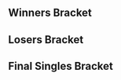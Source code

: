 {{DISPLAYTITLE:The Big House 7: ''Melee'' Singles Bracket}}{{SetGame|melee}}
{{TBH7 Melee Tabs|This=4}}
==Winners Bracket==
{{32DEWBracketA
|tourneylink=The Big House/7/Melee
|tourneyname=The Big House 7
|column-width=150

|r1m1p1=MacD |r1m1p1flag=us |r1m1p1score=0 |r1m1win=2
|r1m1p2=Plup |r1m1p2flag=us |r1m1p2score=3

|r1m2p1=PewPewU |r1m2p1flag=us |r1m2p1score=3 |r1m2win=1
|r1m2p2=S2J |r1m2p2flag=us |r1m2p2score=2
|r1m2p1char1=marth |r1m2p2char1=cf |r1m2p1stock1=1 |r1m2p2stock1=0 |r1m2win1=1 |r1m2stage1=Battlefield
|r1m2p1char2=marth |r1m2p2char2=cf |r1m2p1stock2=0 |r1m2p2stock2=1 |r1m2win2=2 |r1m2stage2=Dream Land
|r1m2p1char3=marth |r1m2p2char3=cf |r1m2p1stock3=2 |r1m2p2stock3=0 |r1m2win3=1 |r1m2stage3=Yoshi's Story
|r1m2p1char4=marth |r1m2p2char4=cf |r1m2p1stock4=0 |r1m2p2stock4=2 |r1m2win4=2 |r1m2stage4=Pokémon Stadium
|r1m2p1char5=marth |r1m2p2char5=cf |r1m2p1stock5=1 |r1m2p2stock5=0 |r1m2win5=1 |r1m2stage5=Fountain of Dreams
|r1m2date=October 8, 2017
|r1m2details={{BracketMatchDetails|comment=|preview=|lrthread=|vod=https://www.youtube.com/watch?v=u81mPmkNNrc|interview=|recap=}}

|r1m3p1=Duck |r1m3p1flag=us |r1m3p1score=3 |r1m3win=1
|r1m3p2=Druggedfox |r1m3p2flag=us |r1m3p2score=0
|r1m3p1char1=samus |r1m3p2char1=fox |r1m3p1stock1=1 |r1m3p2stock1=0 |r1m3win1=1 |r1m3stage1=Battlefield
|r1m3p1char2=samus |r1m3p2char2=fox |r1m3p1stock2=1 |r1m3p2stock2=0 |r1m3win2=1 |r1m3stage2=Battlefield
|r1m3p1char3=samus |r1m3p2char3=fox |r1m3p1stock3=1 |r1m3p2stock3=0 |r1m3win3=1 |r1m3stage3=Battlefield
|r1m3date=October 8, 2017
|r1m3details={{BracketMatchDetails|comment=|preview=|lrthread=|vod=|interview=|recap=}}

|r1m4p1=Mew2King |r1m4p1flag=us |r1m4p1score=3 |r1m4win=1
|r1m4p2=lloD |r1m4p2flag=us |r1m4p2score=0
|r1m4p1char1=sheik |r1m4p2char1=peach |r1m4p1stock1=2 |r1m4p2stock1=0 |r1m4win1=1 |r1m4stage1=Fountain of Dreams
|r1m4p1char2=marth |r1m4p2char2=peach |r1m4p1stock2=2 |r1m4p2stock2=0 |r1m4win2=1 |r1m4stage2=Final Destination
|r1m4p1char3=marth |r1m4p2char3=peach |r1m4p1stock3=2 |r1m4p2stock3=0 |r1m4win3=1 |r1m4stage3=Final Destination
|r1m4date=October 8, 2017
|r1m4details={{BracketMatchDetails|comment=|preview=|lrthread=|vod=https://www.youtube.com/watch?v=LDK7B--Io1E|interview=|recap=}}
|r1m5p1=Axe |r1m5p1flag=us |r1m5p1score=1 |r1m5win=2
|r1m5p2=Ryan Ford |r1m5p2flag=ca |r1m5p2score=3

|r1m6p1=L |r1m6p1flag=us |r1m6p1score=1 |r1m6win=2
|r1m6p2=Slox |r1m6p2flag=us |r1m6p2score=3
|r1m6p1char1=fox |r1m6p2char1=fox |r1m6p1stock1=2 |r1m6p2stock1=0 |r1m6win1=1 |r1m6stage1=Yoshi's Story
|r1m6p1char2=fox |r1m6p2char2=fox |r1m6p1stock2=0 |r1m6p2stock2=2 |r1m6win2=2 |r1m6stage2=Dream Land
|r1m6p1char3=fox |r1m6p2char3=fox |r1m6p1stock3=0 |r1m6p2stock3=2 |r1m6win3=2 |r1m6stage3=Battlefield
|r1m6p1char4=fox |r1m6p2char4=fox |r1m6p1stock4=0 |r1m6p2stock4=1 |r1m6win4=2 |r1m6stage4=Final Destination
|r1m6date=October 8, 2017
|r1m6details={{BracketMatchDetails|reddit=|comment=|vod=https://www.youtube.com/watch?v=YzvJA-e3S48}}

|r1m7p1=Nintendude |r1m7p1flag=us |r1m7p1score=0 |r1m7win=2
|r1m7p2=Armada |r1m7p2flag=se |r1m7p2score=3
|r1m7p1char1=ic |r1m7p2char1=peach |r1m7p1stock1=0 |r1m7p2stock1=2 |r1m7win1=2 |r1m7stage1=Dream Land
|r1m7p1char2=ic |r1m7p2char2=peach |r1m7p1stock2=0 |r1m7p2stock2=3 |r1m7win2=2 |r1m7stage2=Pokémon Stadium
|r1m7p1char3=ic |r1m7p2char3=peach |r1m7p1stock3=0 |r1m7p2stock3=2 |r1m7win3=2 |r1m7stage3=Yoshi's Story
|r1m7date=October 8, 2017
|r1m7details={{BracketMatchDetails|comment=|preview=|lrthread=|vod=|interview=|recap=}}

|r1m8p1=Bobby Frizz |r1m8p1flag=us |r1m8p1score=1 |r1m8win=2
|r1m8p2=Kage |r1m8p2flag=ca |r1m8p2score=3
|r1m8p1char1=fox |r1m8p2char1=ganon |r1m8p1stock1=0 |r1m8p2stock1=1 |r1m8win1=2 |r1m8stage1=Battlefield
|r1m8p1char2=fox |r1m8p2char2=ganon |r1m8p1stock2=0 |r1m8p2stock2=2 |r1m8win2=2 |r1m8stage2=Pokémon Stadium
|r1m8p1char3=fox |r1m8p2char3=ganon |r1m8p1stock3=1 |r1m8p2stock3=0 |r1m8win3=1 |r1m8stage3=Final Destination
|r1m8p1char4=fox |r1m8p2char4=ganon |r1m8p1stock4=0 |r1m8p2stock4=1 |r1m8win4=2 |r1m8stage4=Yoshi's Story
|r1m8date=
|r1m8details={{BracketMatchDetails|comment=|preview=|lrthread=|vod=https://www.youtube.com/watch?v=dMNVgXcHROY|interview=|recap=}}

|r1m9p1=Leffen |r1m9p1flag=se |r1m9p1score=3 |r1m9win=1
|r1m9p2=Gahtzu |r1m9p2flag=us |r1m9p2score=2
|r1m10p1=Zain |r1m10p1flag=us |r1m10p1score=0 |r1m10win=2
|r1m10p2=Junebug |r1m10p2flag=us |r1m10p2score=3
|r1m11p1=HugS |r1m11p1flag=us |r1m11p1score=1 |r1m11win=2
|r1m11p2=Shroomed |r1m11p2flag=us |r1m11p2score=3
|r1m12p1=Mango |r1m12p1flag=us |r1m12p1score=3 |r1m12win=1
|r1m12p2=Professor Pro |r1m12p2flag=gb |r1m12p2score=0
|r1m13p1=n0ne |r1m13p1flag=ni |r1m13p1score=0 |r1m13win=2
|r1m13p2=Swedish Delight |r1m13p2flag=us |r1m13p2score=3

|r1m14p1=Hungrybox |r1m14p1flag=us |r1m14p1score=3 |r1m14win=1
|r1m14p2=aMSa |r1m14p2flag=jp |r1m14p2score=1
|r1m14p1char1=puff |r1m14p2char1=yoshi |r1m14p1stock1=2 |r1m14p2stock1=0 |r1m14win1=1 |r1m14stage1=Battlefield
|r1m14p1char2=puff |r1m14p2char2=yoshi |r1m14p1stock2=2 |r1m14p2stock2=0 |r1m14win2=1 |r1m14stage2=Yoshi's Story
|r1m14p1char3=puff |r1m14p2char3=yoshi |r1m14p1stock3=0 |r1m14p2stock3=1 |r1m14win3=2 |r1m14stage3=Yoshi's Story
|r1m14p1char4=puff |r1m14p2char4=yoshi |r1m14p1stock4=2 |r1m14p2stock4=0 |r1m14win4=1 |r1m14stage4=Dream Land
|r1m14date=October 8, 2017
|r1m14details={{BracketMatchDetails|comment=|preview=|lrthread=|vod=https://www.youtube.com/watch?v=phVpodSMOHk|interview=|recap=}}

|r1m15p1=SFAT |r1m15p1flag=us |r1m15p1score=3 |r1m15win=1
|r1m15p2=Amsah |r1m15p2flag=nl |r1m15p2score=2
|r1m15p1char1=fox |r1m15p2char1=sheik |r1m15p1stock1= |r1m15p2stock1= |r1m15win1= |r1m15stage1=Unknown
|r1m15p1char2=fox |r1m15p2char2=sheik |r1m15p1stock2= |r1m15p2stock2= |r1m15win2= |r1m15stage2=Unknown
|r1m15p1char3=fox |r1m15p2char3=sheik |r1m15p1stock3=1 |r1m15p2stock3=0 |r1m15win3=1 |r1m15stage3=Final Destination
|r1m15p1char4=fox |r1m15p2char4=sheik |r1m15p1stock4=0 |r1m15p2stock4=1 |r1m15win4=2 |r1m15stage4=Dream Land
|r1m15p1char5=fox |r1m15p2char5=sheik |r1m15p1stock5=1 |r1m15p2stock5=0 |r1m15win5=1 |r1m15stage5=Pokémon Stadium
|r1m15date=October 8, 2017
|r1m15details={{BracketMatchDetails|reddit=|comment=|vod=https://youtu.be/mHwdFxwlyJQ}}

|r1m16p1=ChuDat |r1m16p1flag=us |r1m16p1score=3 |r1m16win=1
|r1m16p2=Crush |r1m16p2flag=us |r1m16p2score=0
|r1m16p1char1=ic |r1m16p2char1=fox |r1m16p1stock1=3 |r1m16p2stock1=0 |r1m16win1=1 |r1m16stage1=Battlefield
|r1m16p1char2=ic |r1m16p2char2=fox |r1m16p1stock2=2 |r1m16p2stock2=0 |r1m16win2=1 |r1m16stage2=Yoshi's Story
|r1m16p1char3=ic |r1m16p2char3=fox |r1m16p1stock3=1 |r1m16p2stock3=0 |r1m16win3=1 |r1m16stage3=Yoshi's Story
|r1m16date=October 8, 2017
|r1m16details={{BracketMatchDetails|comment=|preview=|lrthread=|vod=|interview=|recap=}}

|r2m1p1=Plup |r2m1p1flag=us |r2m1p1score=3 |r2m1win=1
|r2m1p2=PewPewU |r2m1p2flag=us |r2m1p2score=0
|r2m1p1char1=sheik |r2m1p2char1=marth |r2m1p1stock1=2 |r2m1p2stock1=0 |r2m1win1=1 |r2m1stage1=Battlefield
|r2m1p1char2=sheik |r2m1p2char2=marth |r2m1p1stock2=1 |r2m1p2stock2=0 |r2m1win2=1 |r2m1stage2=Yoshi's Story
|r2m1p1char3=sheik |r2m1p2char3=marth |r2m1p1stock3=3 |r2m1p2stock3=0 |r2m1win3=1 |r2m1stage3=Yoshi's Story
|r2m1date=October 8, 2017
|r2m1details={{BracketMatchDetails|reddit=|comment=|vod=https://www.youtube.com/watch?v=hZ0jOxPcUcY}}

|r2m2p1=Duck |r2m2p1flag=us |r2m2p1score=1 |r2m2win=2
|r2m2p2=Mew2King |r2m2p2flag=us |r2m2p2score=3
|r2m2p1char1=samus |r2m2p2char1=sheik |r2m2p1stock1=0 |r2m2p2stock1=1 |r2m2win1=2 |r2m2stage1=Battlefield
|r2m2p1char2=samus |r2m2p2char2=marth |r2m2p1stock2=2 |r2m2p2stock2=0 |r2m2win2=1 |r2m2stage2=Fountain of Dreams
|r2m2p1char3=samus |r2m2p2char3=sheik |r2m2p1stock3=0 |r2m2p2stock3=1 |r2m2win3=2 |r2m2stage3=Final Destination
|r2m2p1char4=samus |r2m2p2char4=sheik |r2m2p1stock4=0 |r2m2p2stock4=1 |r2m2win4=2 |r2m2stage4=Dream Land
|r2m2date=October 8, 2017
|r2m2details={{BracketMatchDetails|reddit=|comment=|vod=https://www.youtube.com/watch?v=MBax1lvzmHw}}

|r2m3p1=Ryan Ford |r2m3p1flag=ca |r2m3p1score=0 |r2m3win=2
|r2m3p2=Slox |r2m3p2flag=us |r2m3p2score=3
|r2m3p1char1=fox |r2m3p2char1=fox |r2m3p1stock1=0 |r2m3p2stock1=1 |r2m3win1=2 |r2m3stage1=Dream Land
|r2m3p1char2=fox |r2m3p2char2=fox |r2m3p1stock2=0 |r2m3p2stock2=1 |r2m3win2=2 |r2m3stage2=Fountain of Dreams
|r2m3p1char3=fox |r2m3p2char3=fox |r2m3p1stock3=0 |r2m3p2stock3=1 |r2m3win3=2 |r2m3stage3=Fountain of Dreams
|r2m3date=October 8, 2017
|r2m3details={{BracketMatchDetails|comment=|preview=|lrthread=|vod=https://www.youtube.com/watch?v=qUfjrURYYvk|interview=|recap=}}

|r2m4p1=Armada |r2m4p1flag=se |r2m4p1score=3 |r2m4win=1
|r2m4p2=Kage |r2m4p2flag=ca |r2m4p2score=1
|r2m4p1char1=peach |r2m4p2char1=ganon |r2m4p1stock1=2 |r2m4p2stock1=0 |r2m4win1=1 |r2m4stage1=Battlefield
|r2m4p1char2=peach |r2m4p2char2=ganon |r2m4p1stock2=2 |r2m4p2stock2=0 |r2m4win2=1 |r2m4stage2=Yoshi's Story
|r2m4p1char3=peach |r2m4p2char3=ganon |r2m4p1stock3=0 |r2m4p2stock3=1 |r2m4win3=2 |r2m4stage3=Yoshi's Story
|r2m4p1char4=peach |r2m4p2char4=ganon |r2m4p1stock4=2 |r2m4p2stock4=0 |r2m4win4=1 |r2m4stage4=Final Destination
|r2m4date=October 8, 2017
|r2m4details={{BracketMatchDetails|reddit=|comment=|vod=https://www.youtube.com/watch?v=3F72gTygVic}}

|r2m5p1=Leffen |r2m5p1flag=se |r2m5p1score=3 |r2m5win=1
|r2m5p2=Junebug |r2m5p2flag=us |r2m5p2score=1
|r2m5p1char1=fox |r2m5p2char1=sheik |r2m5p1stock1=0 |r2m5p2stock1=2 |r2m5win1=2 |r2m5stage1=Dream Land
|r2m5p1char2=fox |r2m5p2char2=sheik |r2m5p1stock2=2 |r2m5p2stock2=0 |r2m5win2=1 |r2m5stage2=Final Destination
|r2m5p1char3=fox |r2m5p2char3=sheik |r2m5p1stock3=3 |r2m5p2stock3=0 |r2m5win3=1 |r2m5stage3=Battlefield
|r2m5p1char4=fox |r2m5p2char4=sheik |r2m5p1stock4=2 |r2m5p2stock4=0 |r2m5win4=1 |r2m5stage4=Fountain of Dreams
|r2m5date=October 8, 2017
|r2m5details={{BracketMatchDetails|reddit=|comment=|vod=https://www.youtube.com/watch?v=yE4UDWXfZU4}}

|r2m6p1=Shroomed |r2m6p1flag=us |r2m6p1score=1 |r2m6win=2
|r2m6p2=Mango |r2m6p2flag=us |r2m6p2score=3
|r2m6p1char1=sheik |r2m6p2char1=falco |r2m6p1stock1=0 |r2m6p2stock1=2 |r2m6win1=2 |r2m6stage1=Battlefield
|r2m6p1char2=sheik |r2m6p2char2=falco |r2m6p1stock2=0 |r2m6p2stock2=2 |r2m6win2=2 |r2m6stage2=Dream Land
|r2m6p1char3=sheik |r2m6p2char3=falco |r2m6p1stock3=1 |r2m6p2stock3=0 |r2m6win3=1 |r2m6stage3=Battlefield
|r2m6p1char4=sheik |r2m6p2char4=falco |r2m6p1stock4=0 |r2m6p2stock4=2 |r2m6win4=2 |r2m6stage4=Yoshi's Story
|r2m6date=October 8, 2017
|r2m6details={{BracketMatchDetails|reddit=|comment=|vod=https://www.youtube.com/watch?v=yR0tEuJUm9Q}}

|r2m7p1=Swedish Delight |r2m7p1flag=us |r2m7p1score=0 |r2m7win=2
|r2m7p2=Hungrybox |r2m7p2flag=us |r2m7p2score=3

|r2m8p1=SFAT |r2m8p1flag=us |r2m8p1score=3 |r2m8win=1
|r2m8p2=ChuDat |r2m8p2flag=us |r2m8p2score=2
|r2m8p1char1=fox |r2m8p2char1=ic |r2m8p1stock1=0 |r2m8p2stock1=1 |r2m8win1=2 |r2m8stage1=Fountain of Dreams
|r2m8p1char2=fox |r2m8p2char2=ic |r2m8p1stock2=1 |r2m8p2stock2=0 |r2m8win2=1 |r2m8stage2=Battlefield
|r2m8p1char3=fox |r2m8p2char3=ic |r2m8p1stock3=0 |r2m8p2stock3=2 |r2m8win3=2 |r2m8stage3=Final Destination
|r2m8p1char4=fox |r2m8p2char4=ic |r2m8p1stock4=2 |r2m8p2stock4=0 |r2m8win4=1 |r2m8stage4=Yoshi's Story
|r2m8p1char5=fox |r2m8p2char5=ic |r2m8p1stock5=2 |r2m8p2stock5=0 |r2m8win5=1 |r2m8stage5=Dream Land
|r2m8date=October 8, 2017
|r2m8details={{BracketMatchDetails|comment=|preview=|lrthread=|vod=https://www.youtube.com/watch?v=blHeGQ3kBaM|interview=|recap=}}

|r3m1p1=Plup |r3m1p1flag=us |r3m1p1score=3 |r3m1win=1
|r3m1p2=Mew2King |r3m1p2flag=us |r3m1p2score=1
|r3m1p1char1=sheik |r3m1p2char1=sheik |r3m1p1stock1=0 |r3m1p2stock1=1 |r3m1win1=2 |r3m1stage1=Battlefield
|r3m1p1char2=sheik |r3m1p2char2=sheik |r3m1p1stock2=1 |r3m1p2stock2=0 |r3m1win2=1 |r3m1stage2=Battlefield
|r3m1p1char3=sheik |r3m1p2char3=sheik |r3m1p1stock3=2 |r3m1p2stock3=0 |r3m1win3=1 |r3m1stage3=Battlefield
|r3m1p1char4=sheik |r3m1p2char4=sheik |r3m1p1stock4=1 |r3m1p2stock4=0 |r3m1win4=1 |r3m1stage4=Final Destination
|r3m1date=October 8, 2017
|r3m1details={{BracketMatchDetails|reddit=|comment=|vod=https://www.youtube.com/watch?v=Nvvbk7qNYiM}}

|r3m2p1=Slox |r3m2p1flag=us |r3m2p1score=0 |r3m2win=2
|r3m2p2=Armada |r3m2p2flag=se |r3m2p2score=3
|r3m2p1char1=fox |r3m2p2char1=peach |r3m2p1stock1=0 |r3m2p2stock1=2 |r3m2win1=2 |r3m2stage1=Fountain of Dreams
|r3m2p1char2=fox |r3m2p2char2=peach |r3m2p1stock2=0 |r3m2p2stock2=2 |r3m2win2=2 |r3m2stage2=Pokémon Stadium
|r3m2p1char3=fox |r3m2p2char3=peach |r3m2p1stock3=0 |r3m2p2stock3=1 |r3m2win3=2 |r3m2stage3=Pokémon Stadium
|r3m2date=October 8, 2017
|r3m2details={{BracketMatchDetails|reddit=|comment=|vod=https://www.youtube.com/watch?v=gsWcCzNvZj4}}

|r3m3p1=Leffen |r3m3p1flag=se |r3m3p1score=3 |r3m3win=1
|r3m3p2=Mango |r3m3p2flag=us |r3m3p2score=0
|r3m3p1char1=fox |r3m3p2char1=falco |r3m3p1stock1=3 |r3m3p2stock1=0 |r3m3win1=1 |r3m3stage1=Dream Land
|r3m3p1char2=fox |r3m3p2char2=falco |r3m3p1stock2=1 |r3m3p2stock2=0 |r3m3win2=1 |r3m3stage2=Battlefield
|r3m3p1char3=fox |r3m3p2char3=falco |r3m3p1stock3=2 |r3m3p2stock3=0 |r3m3win3=1 |r3m3stage3=Battlefield
|r3m3date=October 8, 2017
|r3m3details={{BracketMatchDetails|reddit=|comment=|vod=https://www.youtube.com/watch?v=DxWQjBFvngo}}

|r3m4p1=Hungrybox |r3m4p1flag=us |r3m4p1score=3 |r3m4win=1
|r3m4p2=SFAT |r3m4p2flag=us |r3m4p2score=0
|r3m4p1char1=puff |r3m4p2char1=fox |r3m4p1stock1=2 |r3m4p2stock1=0 |r3m4win1=1 |r3m4stage1=Battlefield
|r3m4p1char2=puff |r3m4p2char2=fox |r3m4p1stock2=4 |r3m4p2stock2=0 |r3m4win2=1 |r3m4stage2=Final Destination
|r3m4p1char3=puff |r3m4p2char3=fox |r3m4p1stock3=2 |r3m4p2stock3=0 |r3m4win3=1 |r3m4stage3=Battlefield
|r3m4date=October 8, 2017
|r3m4details={{BracketMatchDetails|reddit=|comment=|vod=https://www.youtube.com/watch?v=0WmopZWUuMI}}

|r4m1p1=Plup |r4m1p1flag=us |r4m1p1score=3 |r4m1win=1
|r4m1p2=Armada |r4m1p2flag=se |r4m1p2score=1
|r4m1p1char1=sheik |r4m1p2char1=peach |r4m1p1stock1=1 |r4m1p2stock1=0 |r4m1win1=1 |r4m1stage1=Battlefield
|r4m1p1char2=sheik |r4m1p2char2=peach |r4m1p1stock2=2 |r4m1p2stock2=0 |r4m1win2=1 |r4m1stage2=Dream Land
|r4m1p1char3=sheik |r4m1p2char3=fox |r4m1p1stock3=0 |r4m1p2stock3=2 |r4m1win3=2 |r4m1stage3=Pokémon Stadium
|r4m1p1char4=sheik |r4m1p2char4=fox |r4m1p1stock4=1 |r4m1p2stock4=0 |r4m1win4=1 |r4m1stage4=Fountain of Dreams
|r4m1date=October 8, 2017
|r4m1details={{BracketMatchDetails|reddit=|comment=|vod=https://www.youtube.com/watch?v=U9QFp8LP3fI}}

|r4m2p1=Leffen |r4m2p1flag=se |r4m2p1score=3 |r4m2win=1
|r4m2p2=Hungrybox |r4m2p2flag=us |r4m2p2score=2
|r4m2p1char1=fox |r4m2p2char1=jigglypuff |r4m2p1stock1=2 |r4m2p2stock1=0 |r4m2win1=1 |r4m2stage1=Yoshi's Story
|r4m2p1char2=fox |r4m2p2char2=jigglypuff |r4m2p1stock2=0 |r4m2p2stock2=2 |r4m2win2=2 |r4m2stage2=Dream Land
|r4m2p1char3=fox |r4m2p2char3=jigglypuff |r4m2p1stock3=1 |r4m2p2stock3=0 |r4m2win3=1 |r4m2stage3=Pokémon Stadium
|r4m2p1char4=fox |r4m2p2char4=jigglypuff |r4m2p1stock4=0 |r4m2p2stock4=1 |r4m2win4=2 |r4m2stage4=Battlefield
|r4m2p1char5=fox |r4m2p2char5=jigglypuff |r4m2p1stock5=1 |r4m2p2stock5=0 |r4m2win5=1 |r4m2stage5=Final Destination
|r4m2date=October 8, 2017
|r4m2details={{BracketMatchDetails|reddit=|comment=|vod=https://www.youtube.com/watch?v=giadJGOMSDM}}
}}

==Losers Bracket==
{{64DELBracketSmwA
|column-width=160
|tourneylink=The Big House/7/Melee
|tourneyname=The Big House 7
|l1placement=49-64
|l2placement=33-48
|l3placement=25-32
|l4placement=17-24
|l5placement=13-16
|l6placement=9-12
|l7placement=7-8
|l8placement=5-6

|l1m1p1=HomeMadeWaffles |l1m1p1flag=us |l1m1p1score=3 |l1m1win=1
|l1m1p2=RockCrock |l1m1p2flag=us |l1m1p2score=2
|l1m2p1=Cal |l1m2p1flag=us |l1m2p1score=2 |l1m2win=2
|l1m2p2=Ginger |l1m2p2flag=us |l1m2p2score=3
|l1m3p1=Android |l1m3p1flag=se |l1m3p1score=2 |l1m3win=2
|l1m3p2=Ka-Master |l1m3p2flag=us |l1m3p2score=3
|l1m4p1=Darkatma |l1m4p1flag=us |l1m4p1score=0 |l1m4win=2
|l1m4p2=Colbol |l1m4p2flag=us |l1m4p2score=3
|l1m5p1=KPAN |l1m5p1flag=us |l1m5p1score=3 |l1m5win=1
|l1m5p2=mayb |l1m5p2flag=us |l1m5p2score=2
|l1m6p1=Wizzrobe |l1m6p1flag=us |l1m6p1score=3 |l1m6win=1
|l1m6p2=Kalamazhu |l1m6p2flag=us |l1m6p2score=0
|l1m7p1=FatGoku |l1m7p1flag=us |l1m7p1score=1 |l1m7win=2
|l1m7p2=Drephen |l1m7p2flag=us |l1m7p2score=3
|l1m8p1=Redd |l1m8p1flag=us |l1m8p1score=2 |l1m8win=2
|l1m8p2=Drunksloth |l1m8p2flag=us |l1m8p2score=3
|l1m9p1=dizzkidboogie |l1m9p1flag=us |l1m9p1score=2 |l1m9win=2
|l1m9p2=Bladewise |l1m9p2flag=us |l1m9p2score=3
|l1m10p1=vortex |l1m10p1flag=us |l1m10p1score=0 |l1m10win=2
|l1m10p2=MilkMan |l1m10p2flag=us |l1m10p2score=3
|l1m11p1=ARMY |l1m11p1flag=us |l1m11p1score=3 |l1m11win=1
|l1m11p2=Captain Faceroll |l1m11p2flag=us |l1m11p2score=0
|l1m12p1=Moky |l1m12p1flag=ca |l1m12p1score=0 |l1m12win=2
|l1m12p2=Trulliam |l1m12p2flag=ca |l1m12p2score=3
|l1m13p1=Alan |l1m13p1flag=us |l1m13p1score=0 |l1m13win=2
|l1m13p2=Spark |l1m13p2flag=us |l1m13p2score=3
|l1m14p1=Rik |l1m14p1flag=us |l1m14p1score=3 |l1m14win=1
|l1m14p2=Tai |l1m14p2flag=us |l1m14p2score=1
|l1m15p1=KJH |l1m15p1flag=us |l1m15p1score=3 |l1m15win=1
|l1m15p2=Blea Gelo |l1m15p2flag=ve |l1m15p2score=0
|l1m16p1=Zealous5000 |l1m16p1flag=us |l1m16p1score=2 |l1m16win=2
|l1m16p2=Lucky |l1m16p2flag=us |l1m16p2score=3

|l2m1p1=Crush |l2m1p1flag=us |l2m1p1score=3 |l2m1win=1
|l2m1p2=HomeMadeWaffles |l2m1p2flag=us |l2m1p2score=0
|l2m2p1=Amsah |l2m2p1flag=nl |l2m2p1score=1 |l2m2win=2
|l2m2p2=Ginger |l2m2p2flag=us |l2m2p2score=3
|l2m3p1=aMSa |l2m3p1flag=jp |l2m3p1score=3 |l2m3win=1
|l2m3p2=Ka-Master |l2m3p2flag=us |l2m3p2score=0
|l2m3p1char1=yoshi |l2m3p2char1=luigi |l2m3p1stock1=1 |l2m3p2stock1=0 |l2m3win1=1 |l2m3stage1=Final Destination
|l2m3p1char2=yoshi |l2m3p2char2=luigi |l2m3p1stock2=2 |l2m3p2stock2=0 |l2m3win2=1 |l2m3stage2=Fountain of Dreams
|l2m3p1char3=yoshi |l2m3p2char3=cf |l2m3p1stock3=3 |l2m3p2stock3=0 |l2m3win3=1 |l2m3stage3=Pokémon Stadium
|l2m3date=October 8, 2017
|l2m3details={{BracketMatchDetails|comment=|preview=|lrthread=|vod=|interview=|recap=}}

|l2m4p1=n0ne |l2m4p1flag=ni |l2m4p1score=2 |l2m4win=2
|l2m4p2=Colbol |l2m4p2flag=us |l2m4p2score=3

|l2m5p1=Professor Pro |l2m5p1flag=uk |l2m5p1score=2 |l2m5win=2
|l2m5p2=KPAN |l2m5p2flag=us |l2m5p2score=3
|l2m5p1char1=fox |l2m5p2char1=falco |l2m5p1stock1=0 |l2m5p2stock1=2 |l2m5win1=2 |l2m5stage1=Battlefield
|l2m5p1char2=fox |l2m5p2char2=falco |l2m5p1stock2=3 |l2m5p2stock2=0 |l2m5win2=1 |l2m5stage2=Yoshi's Story
|l2m5p1char3=fox |l2m5p2char3=falco |l2m5p1stock3=0 |l2m5p2stock3=1 |l2m5win3=2 |l2m5stage3=Final Destination
|l2m5p1char4=fox |l2m5p2char4=falco |l2m5p1stock4=1 |l2m5p2stock4=0 |l2m5win4=1 |l2m5stage4=Pokémon Stadium
|l2m5p1char5=fox |l2m5p2char5=falco |l2m5p1stock5=0 |l2m5p2stock5=1 |l2m5win5=2 |l2m5stage5=Fountain of Dreams
|l2m5date=October 8, 2017
|l2m5details={{BracketMatchDetails|comment=|preview=|lrthread=|vod=https://www.youtube.com/watch?v=tmeALgfYrBM|interview=|recap=}}

|l2m6p1=HugS |l2m6p1flag=us |l2m6p1score=1 |l2m6win=2
|l2m6p2=Wizzrobe |l2m6p2flag=us |l2m6p2score=3
|l2m6p1char1=samus |l2m6p2char1=cf |l2m6p1stock1=0 |l2m6p2stock1=1 |l2m6win1=2 |l2m6stage1=Final Destination
|l2m6p1char2=samus |l2m6p2char2=cf |l2m6p1stock2=0 |l2m6p2stock2=1 |l2m6win2=2 |l2m6stage2=Final Destination
|l2m6p1char3=samus |l2m6p2char3=cf |l2m6p1stock3=1 |l2m6p2stock3=0 |l2m6win3=1 |l2m6stage3=Final Destination
|l2m6p1char4=samus |l2m6p2char4=cf |l2m6p1stock4=0 |l2m6p2stock4=1 |l2m6win4=2 |l2m6stage4=Pokémon Stadium
|l2m6date=October 8, 2017
|l2m6details={{BracketMatchDetails|comment=|preview=|lrthread=|vod=|interview=|recap=}}

|l2m7p1=Zain |l2m7p1flag=us |l2m7p1score=3 |l2m7win=1
|l2m7p2=Drephen |l2m7p2flag=us |l2m7p2score=0
|l2m8p1=Gahtzu |l2m8p1flag=us |l2m8p1score=2 |l2m8win=2
|l2m8p2=Drunksloth |l2m8p2flag=us |l2m8p2score=3
|l2m9p1=Bobby Frizz |l2m9p1flag=us |l2m9p1score=0 |l2m9win=2
|l2m9p2=Bladewise |l2m9p2flag=us |l2m9p2score=3
|l2m10p1=Nintendude |l2m10p1flag=us |l2m10p1score=3 |l2m10win=1
|l2m10p2=MilkMan |l2m10p2flag=us |l2m10p2score=0
|l2m11p1=L |l2m11p1flag=us |l2m11p1score=0 |l2m11win=2
|l2m11p2=ARMY |l2m11p2flag=us |l2m11p2score=3
|l2m12p1=Axe |l2m12p1flag=us |l2m12p1score=3 |l2m12win=1
|l2m12p2=Trulliam |l2m12p2flag=ca |l2m12p2score=0
|l2m13p1=lloD |l2m13p1flag=us |l2m13p1score=3 |l2m13win=1
|l2m13p2=Spark |l2m13p2flag=us |l2m13p2score=0
|l2m14p1=Druggedfox |l2m14p1flag=us |l2m14p1score=3 |l2m14win=1
|l2m14p2=Rik |l2m14p2flag=us |l2m14p2score=0

|l2m15p1=S2J |l2m15p1flag=us |l2m15p1score=3 |l2m15win=1
|l2m15p2=KJH |l2m15p2flag=us |l2m15p2score=2
|l2m15p1char1=falco |l2m15p2char1=fox |l2m15p1stock1=1 |l2m15p2stock1=0 |l2m15win1=1 |l2m15stage1=Yoshi's Story
|l2m15p1char2=cf |l2m15p2char2=fox |l2m15p1stock2=1 |l2m15p2stock2=0 |l2m15win2=1 |l2m15stage2=Final Destination
|l2m15p1char3=falco |l2m15p2char3=fox |l2m15p1stock3=0 |l2m15p2stock3=2 |l2m15win3=2 |l2m15stage3=Yoshi's Story
|l2m15p1char4=cf |l2m15p2char4=fox |l2m15p1stock4=0 |l2m15p2stock4=2 |l2m15win4=2 |l2m15stage4=Battlefield
|l2m15p1char5=cf |l2m15p2char5=fox |l2m15p1stock5=3 |l2m15p2stock5=0 |l2m15win5=1 |l2m15stage5=Pokémon Stadium
|l2m15date=October 8, 2017
|l2m15details={{BracketMatchDetails|comment=|preview=|lrthread=|vod=https://www.youtube.com/watch?v=9U2Mrr43m5s|interview=|recap=}}

|l2m16p1=MacD |l2m16p1flag=us |l2m16p1score=1 |l2m16win=2
|l2m16p2=Lucky |l2m16p2flag=us |l2m16p2score=3

|l3m1p1=Crush |l3m1p1flag=us |l3m1p1score=3 |l3m1win=1
|l3m1p2=Ginger |l3m1p2flag=us |l3m1p2score=1

|l3m2p1=aMSa |l3m2p1flag=jp |l3m2p1score=3 |l3m2win=1
|l3m2p2=Colbol |l3m2p2flag=us |l3m2p2score=1
|l3m2p1char1=yoshi |l3m2p2char1=fox |l3m2p1stock1=1 |l3m2p2stock1=0 |l3m2win1=1 |l3m2stage1=Fountain of Dreams
|l3m2p1char2=yoshi |l3m2p2char2=fox |l3m2p1stock2=0 |l3m2p2stock2=1 |l3m2win2=2 |l3m2stage2=Final Destination
|l3m2p1char3=yoshi |l3m2p2char3=fox |l3m2p1stock3=2 |l3m2p2stock3=0 |l3m2win3=1 |l3m2stage3=Yoshi's Story
|l3m2p1char4=yoshi |l3m2p2char4=fox |l3m2p1stock4=1 |l3m2p2stock4=0 |l3m2win4=1 |l3m2stage4=Pokémon Stadium
|l3m2date=October 8, 2017
|l3m2details={{BracketMatchDetails|comment=|preview=|lrthread=|vod=https://www.youtube.com/watch?v=ehNgaD18bS4|interview=|recap=}}

|l3m3p1=KPAN |l3m3p1flag=us |l3m3p1score=0 |l3m3win=2
|l3m3p2=Wizzrobe |l3m3p2flag=us |l3m3p2score=3
|l3m3p1char1=falco |l3m3p2char1=cf |l3m3p1stock1=0 |l3m3p2stock1=2 |l3m3win1=2 |l3m3stage1=Battlefield
|l3m3p1char2=falco |l3m3p2char2=cf |l3m3p1stock2=0 |l3m3p2stock2=2 |l3m3win2=2 |l3m3stage2=Final Destination
|l3m3p1char3=falco |l3m3p2char3=cf |l3m3p1stock3=0 |l3m3p2stock3=2 |l3m3win3=2 |l3m3stage3=Final Destination
|l3m3date=October 8, 2017
|l3m3details={{BracketMatchDetails|reddit=|comment=|vod=https://www.youtube.com/watch?v=AlmdSB1PG-A}}

|l3m4p1=Zain |l3m4p1flag=us |l3m4p1score=3 |l3m4win=1
|l3m4p2=Drunksloth |l3m4p2flag=us |l3m4p2score=1

|l3m5p1=Bladewise |l3m5p1flag=us |l3m5p1score=1 |l3m5win=2
|l3m5p2=Nintendude |l3m5p2flag=us |l3m5p2score=3
|l3m5p1char1=peach |l3m5p2char1=ic |l3m5p1stock1=0 |l3m5p2stock1=1 |l3m5win1=2 |l3m5stage1=Battlefield
|l3m5p1char2=peach |l3m5p2char2=ic |l3m5p1stock2=0 |l3m5p2stock2=1 |l3m5win2=2 |l3m5stage2=Dream Land
|l3m5p1char3=peach |l3m5p2char3=ic |l3m5p1stock3=1 |l3m5p2stock3=0 |l3m5win3=1 |l3m5stage3=Fountain of Dreams
|l3m5p1char4=peach |l3m5p2char4=ic |l3m5p1stock4=0 |l3m5p2stock4=1 |l3m5win4=2 |l3m5stage4=Pokémon Stadium
|l3m5date=October 8, 2017
|l3m5details={{BracketMatchDetails|reddit=|comment=|vod=}}

|l3m6p1=ARMY |l3m6p1flag=us |l3m6p1score=2 |l3m6win=2
|l3m6p2=Axe |l3m6p2flag=us |l3m6p2score=3
|l3m6p1char1=ic |l3m6p2char1=yl |l3m6p1stock1=1 |l3m6p2stock1=0 |l3m6win1=1 |l3m6stage1=Yoshi's Story
|l3m6p1char2=ic |l3m6p2char2=yl |l3m6p1stock2=2 |l3m6p2stock2=0 |l3m6win2=1 |l3m6stage2=Dream Land
|l3m6p1char3=ic |l3m6p2char3=falco |l3m6p1stock3=0 |l3m6p2stock3=2 |l3m6win3=2 |l3m6stage3=Yoshi's Story
|l3m6p1char4=ic |l3m6p2char4=falco |l3m6p1stock4=0 |l3m6p2stock4=1 |l3m6win4=2 |l3m6stage4=Final Destination
|l3m6p1char5=ic |l3m6p2char5=falco |l3m6p1stock5=0 |l3m6p2stock5=2 |l3m6win5=2 |l3m6stage5=Final Destination
|l3m6date=October 8, 2017
|l3m6details={{BracketMatchDetails|reddit=|comment=|vod=}}

|l3m7p1=lloD |l3m7p1flag=us |l3m7p1score=3 |l3m7win=1
|l3m7p2=Druggedfox |l3m7p2flag=us |l3m7p2score=2
|l3m7p1char1=peach |l3m7p2char1=fox |l3m7p1stock1=1 |l3m7p2stock1=0 |l3m7win1=1 |l3m7stage1=Final Destination
|l3m7p1char2=peach |l3m7p2char2=fox |l3m7p1stock2=1 |l3m7p2stock2=0 |l3m7win2=1 |l3m7stage2=Pokémon Stadium
|l3m7p1char3=falco |l3m7p2char3=fox |l3m7p1stock3=0 |l3m7p2stock3=4 |l3m7win3=2 |l3m7stage3=Pokémon Stadium
|l3m7p1char4=peach |l3m7p2char4=fox |l3m7p1stock4=0 |l3m7p2stock4=1 |l3m7win4=2 |l3m7stage4=Fountain of Dreams
|l3m7p1char5=peach |l3m7p2char5=fox |l3m7p1stock5=1 |l3m7p2stock5=0 |l3m7win5=1 |l3m7stage5=Fountain of Dreams
|l3m7date=
|l3m7details={{BracketMatchDetails|comment=|preview=|lrthread=|vod=https://www.youtube.com/watch?v=rd5kuYRvn1w|interview=|recap=}}

|l3m8p1=S2J |l3m8p1flag=us |l3m8p1score=3 |l3m8win=1
|l3m8p2=Lucky |l3m8p2flag=us |l3m8p2score=2

|l4m1p1=Kage |l4m1p1flag=ca |l4m1p1score=1 |l4m1win=2
|l4m1p2=Crush |l4m1p2flag=us |l4m1p2score=3

|l4m2p1=Ryan Ford |l4m2p1flag=ca |l4m2p1score=1 |l4m2win=2
|l4m2p2=aMSa |l4m2p2flag=jp |l4m2p2score=3
|l4m2p1char1=fox |l4m2p2char1=yoshi |l4m2p1stock1=1 |l4m2p2stock1=0 |l4m2win1=1 |l4m2stage1=Yoshi's Story
|l4m2p1char2=fox |l4m2p2char2=yoshi |l4m2p1stock2=0 |l4m2p2stock2=1 |l4m2win2=2 |l4m2stage2=Yoshi's Story
|l4m2p1char3=fox |l4m2p2char3=yoshi |l4m2p1stock3=0 |l4m2p2stock3=2 |l4m2win3=2 |l4m2stage3=Final Destination
|l4m2p1char4=fox |l4m2p2char4=yoshi |l4m2p1stock4=0 |l4m2p2stock4=1 |l4m2win4=2 |l4m2stage4=Fountain of Dreams
|l4m2date=
|l4m2details={{BracketMatchDetails|comment=|preview=|lrthread=|vod=https://www.youtube.com/watch?v=P3FeikgI4UQ|interview=|recap=}}

|l4m3p1=Duck |l4m3p1flag=us |l4m3p1score=0 |l4m3win=2
|l4m3p2=Wizzrobe |l4m3p2flag=us |l4m3p2score=3
|l4m3p1char1=samus |l4m3p2char1=cf |l4m3p1stock1=0 |l4m3p2stock1=2 |l4m3win1=2 |l4m3stage1=Battlefield
|l4m3p1char2=samus |l4m3p2char2=cf |l4m3p1stock2=0 |l4m3p2stock2=1 |l4m3win2=2 |l4m3stage2=Fountain of Dreams
|l4m3p1char3=samus |l4m3p2char3=cf |l4m3p1stock3=0 |l4m3p2stock3=2 |l4m3win3=2 |l4m3stage3=Fountain of Dreams
|l4m3date=October 8, 2017
|l4m3details={{BracketMatchDetails|reddit=|comment=|vod=}}

|l4m4p1=PewPewU |l4m4p1flag=us |l4m4p1score=3 |l4m4win=1
|l4m4p2=Zain |l4m4p2flag=us |l4m4p2score=1
|l4m4p1char1=marth |l4m4p2char1=marth |l4m4p1stock1=2 |l4m4p2stock1=0 |l4m4win1=1 |l4m4stage1=Battlefield
|l4m4p1char2=marth |l4m4p2char2=marth |l4m4p1stock2=0 |l4m4p2stock2=1 |l4m4win2=2 |l4m4stage2=Yoshi's Story
|l4m4p1char3=marth |l4m4p2char3=marth |l4m4p1stock3=2 |l4m4p2stock3=0 |l4m4win3=1 |l4m4stage3=Pokémon Stadium
|l4m4p1char4=marth |l4m4p2char4=marth |l4m4p1stock4=1 |l4m4p2stock4=0 |l4m4win4=1 |l4m4stage4=Fountain of Dreams
|l4m4date=October 8, 2017
|l4m4details={{BracketMatchDetails|comment=|preview=|lrthread=|vod=https://www.youtube.com/watch?v=_iZcOqk3pLM|interview=|recap=}}

|l4m5p1=ChuDat |l4m5p1flag=us |l4m5p1score=3 |l4m5win=1
|l4m5p2=Nintendude |l4m5p2flag=us |l4m5p2score=2
|l4m5p1char1=ic |l4m5p2char1=ic |l4m5p1stock1=0 |l4m5p2stock1=1 |l4m5win1=2 |l4m5stage1=Battlefield
|l4m5p1char2=ic |l4m5p2char2=ic |l4m5p1stock2=1 |l4m5p2stock2=0 |l4m5win2=1 |l4m5stage2=Final Destination
|l4m5p1char3=ic |l4m5p2char3=ic |l4m5p1stock3=0 |l4m5p2stock3=2 |l4m5win3=2 |l4m5stage3=Pokémon Stadium
|l4m5p1char4=ic |l4m5p2char4=ic |l4m5p1stock4=1 |l4m5p2stock4=0 |l4m5win4=1 |l4m5stage4=Dream Land
|l4m5p1char5=ic |l4m5p2char5=ic |l4m5p1stock5=1 |l4m5p2stock5=0 |l4m5win5=1 |l4m5stage5=Fountain of Dreams
|l4m5date=October 8, 2017
|l4m5details={{BracketMatchDetails|reddit=|comment=|vod=https://www.youtube.com/watch?v=vjCu2knE58A}}

|l4m6p1=Swedish Delight |l4m6p1flag=us |l4m6p1score=3 |l4m6win=1
|l4m6p2=Axe |l4m6p2flag=us |l4m6p2score=0
|l4m6p1char1=sheik |l4m6p2char1=pikachu |l4m6p1stock1=1 |l4m6p2stock1=0 |l4m6win1=1 |l4m6stage1=Dream Land
|l4m6p1char2=sheik |l4m6p2char2=pikachu |l4m6p1stock2=2 |l4m6p2stock2=0 |l4m6win2=1 |l4m6stage2=Fountain of Dreams
|l4m6p1char3=sheik |l4m6p2char3=falco |l4m6p1stock3=2 |l4m6p2stock3=0 |l4m6win3=1 |l4m6stage3=Yoshi's Story
|l4m6date=October 8, 2017
|l4m6details={{BracketMatchDetails|comment=|preview=|lrthread=|vod=https://www.youtube.com/watch?v=Ek7eDkJciAM|interview=|recap=}}

|l4m7p1=Shroomed |l4m7p1flag=us |l4m7p1score=3 |l4m7win=1
|l4m7p2=lloD |l4m7p2flag=us |l4m7p2score=0
|l4m7p1char1=sheik |l4m7p2char1=peach |l4m7p1stock1=1 |l4m7p2stock1=0 |l4m7win1=1 |l4m7stage1=Final Destination
|l4m7p1char2=sheik |l4m7p2char2=peach |l4m7p1stock2=1 |l4m7p2stock2=0 |l4m7win2=1 |l4m7stage2=Pokémon Stadium
|l4m7p1char3=sheik |l4m7p2char3=peach |l4m7p1stock3=2 |l4m7p2stock3=0 |l4m7win3=1 |l4m7stage3=Pokémon Stadium
|l4m7date=October 8, 2017
|l4m7details={{BracketMatchDetails|reddit=|comment=|vod=https://www.youtube.com/watch?v=I9hUxzhTaG8}}

|l4m8p1=Junebug |l4m8p1flag=us |l4m8p1score=2 |l4m8win=2
|l4m8p2=S2J |l4m8p2flag=us |l4m8p2score=3
|l4m8p1char1=sheik |l4m8p2char1=cf |l4m8p1stock1=0 |l4m8p2stock1=2 |l4m8win1=2 |l4m8stage1=Battlefield
|l4m8p1char2=sheik |l4m8p2char2=cf |l4m8p1stock2=1 |l4m8p2stock2=0 |l4m8win2=1 |l4m8stage2=Dream Land
|l4m8p1char3=sheik |l4m8p2char3=cf |l4m8p1stock3=0 |l4m8p2stock3=1 |l4m8win3=2 |l4m8stage3=Pokémon Stadium
|l4m8p1char4=sheik |l4m8p2char4=cf |l4m8p1stock4=1 |l4m8p2stock4=0 |l4m8win4=1 |l4m8stage4=Battlefield
|l4m8p1char5=sheik |l4m8p2char5=cf |l4m8p1stock5=0 |l4m8p2stock5=2 |l4m8win5=2 |l4m8stage5=Final Destination
|l4m8date=October 8, 2017
|l4m8details={{BracketMatchDetails|comment=|preview=|lrthread=|vod=https://www.youtube.com/watch?v=3WPr262KgMM|interview=|recap=}}

|l5m1p1=Crush |l5m1p1flag=us |l5m1p1score=3 |l5m1win=1
|l5m1p2=aMSa |l5m1p2flag=jp |l5m1p2score=2
|l5m1p1char1=fox |l5m1p2char1=yoshi |l5m1p1stock1=0 |l5m1p2stock1=1 |l5m1win1=2 |l5m1stage1=Battlefield
|l5m1p1char2=fox |l5m1p2char2=yoshi |l5m1p1stock2=0 |l5m1p2stock2=1 |l5m1win2=2 |l5m1stage2=Pokémon Stadium
|l5m1p1char3=fox |l5m1p2char3=yoshi |l5m1p1stock3=1 |l5m1p2stock3=0 |l5m1win3=1 |l5m1stage3=Final Destination
|l5m1p1char4=fox |l5m1p2char4=yoshi |l5m1p1stock4=1 |l5m1p2stock4=0 |l5m1win4=1 |l5m1stage4=Yoshi's Story
|l5m1p1char5=fox |l5m1p2char5=yoshi |l5m1p1stock5=1 |l5m1p2stock5=0 |l5m1win5=1 |l5m1stage5=Yoshi's Story
|l5m1date=October 8, 2017
|l5m1details={{BracketMatchDetails|reddit=|comment=|vod=https://www.youtube.com/watch?v=ev9rn-R4M5I}}

|l5m2p1=Wizzrobe |l5m2p1flag=us |l5m2p1score=3 |l5m2win=1
|l5m2p2=PewPewU |l5m2p2flag=us |l5m2p2score=1
|l5m2p1char1=cf |l5m2p2char1=marth |l5m2p1stock1=1 |l5m2p2stock1=0 |l5m2win1=1 |l5m2stage1=Battlefield
|l5m2p1char2=cf |l5m2p2char2=marth |l5m2p1stock2=0 |l5m2p2stock2=1 |l5m2win2=2 |l5m2stage2=Yoshi's Story
|l5m2p1char3=cf |l5m2p2char3=marth |l5m2p1stock3=3 |l5m2p2stock3=0 |l5m2win3=1 |l5m2stage3=Dream Land
|l5m2p1char4=cf |l5m2p2char4=marth |l5m2p1stock4=2 |l5m2p2stock4=0 |l5m2win4=1 |l5m2stage4=Fountain of Dreams
|l5m2date=October 8, 2017
|l5m2details={{BracketMatchDetails|reddit=|comment=|vod=}}

|l5m3p1=ChuDat |l5m3p1flag=us |l5m3p1score=0 |l5m3win=2
|l5m3p2=Swedish Delight |l5m3p2flag=us |l5m3p2score=3

|l5m4p1=Shroomed |l5m4p1flag=us |l5m4p1score=0 |l5m4win=2
|l5m4p2=S2J |l5m4p2flag=us |l5m4p2score=3
|l5m4p1char1=sheik |l5m4p2char1=cf |l5m4p1stock1=0 |l5m4p2stock1=1 |l5m4win1=2 |l5m4stage1=Battlefield
|l5m4p1char2=sheik |l5m4p2char2=cf |l5m4p1stock2=0 |l5m4p2stock2=2 |l5m4win2=2 |l5m4stage2=Battlefield
|l5m4p1char3=sheik |l5m4p2char3=cf  |l5m4p1stock3=0 |l5m4p2stock3=1 |l5m4win3=2 |l5m4stage3=Yoshi's Story
|l5m4date=October 8, 2017
|l5m4details={{BracketMatchDetails|comment=|preview=|lrthread=|vod=https://www.youtube.com/watch?v=bxyKunJ5ToY|interview=|recap=}}

|l6m1p1=Mango |l6m1p1flag=us |l6m1p1score=3 |l6m1win=1
|l6m1p2=Crush |l6m1p2flag=us |l6m1p2score=1
|l6m1p1char1=falco |l6m1p2char1=fox |l6m1p1stock1=1 |l6m1p2stock1=0 |l6m1win1=1 |l6m1stage1=Battlefield
|l6m1p1char2=falco |l6m1p2char2=fox |l6m1p1stock2=0 |l6m1p2stock2=1 |l6m1win2=2 |l6m1stage2=Battlefield
|l6m1p1char3=falco |l6m1p2char3=fox |l6m1p1stock3=1 |l6m1p2stock3=0 |l6m1win3=1 |l6m1stage3=Dream Land
|l6m1p1char4=falco |l6m1p2char4=fox |l6m1p1stock4=2 |l6m1p2stock4=0 |l6m1win4=1 |l6m1stage4=Yoshi's Story
|l6m1date=October 8, 2017
|l6m1details={{BracketMatchDetails|reddit=|comment=|vod=https://www.youtube.com/watch?v=6JM48EV98UY}}

|l6m2p1=SFAT |l6m2p1flag=us |l6m2p1score=2 |l6m2win=2
|l6m2p2=Wizzrobe |l6m2p2flag=us |l6m2p2score=3
|l6m2p1char1=fox |l6m2p2char1=cf |l6m2p1stock1=0 |l6m2p2stock1=1 |l6m2win1=2 |l6m2stage1=Battlefield
|l6m2p1char2=fox |l6m2p2char2=cf |l6m2p1stock2=0 |l6m2p2stock2=2 |l6m2win2=2 |l6m2stage2=Fountain of Dreams
|l6m2p1char3=fox |l6m2p2char3=cf |l6m2p1stock3=3 |l6m2p2stock3=0 |l6m2win3=1 |l6m2stage3=Fountain of Dreams
|l6m2p1char4=fox |l6m2p2char4=cf |l6m2p1stock4=1 |l6m2p2stock4=0 |l6m2win4=1 |l6m2stage4=Dream Land
|l6m2p1char5=fox |l6m2p2char5=cf |l6m2p1stock5=0 |l6m2p2stock5=1 |l6m2win5=2 |l6m2stage5=Dream Land
|l6m2date=October 8, 2017
|l6m2details={{BracketMatchDetails|reddit=|comment=|vod=https://www.youtube.com/watch?v=5tGc4ar1HwU}}

|l6m3p1=Mew2King |l6m3p1flag=us |l6m3p1score=3 |l6m3win=1
|l6m3p2=Swedish Delight |l6m3p2flag=us |l6m3p2score=0
|l6m3p1char1=sheik |l6m3p2char1=sheik |l6m3p1stock1=1 |l6m3p2stock1=0 |l6m3win1=1 |l6m3stage1=Battlefield
|l6m3p1char2=sheik |l6m3p2char2=sheik |l6m3p1stock2=2 |l6m3p2stock2=0 |l6m3win2=1 |l6m3stage2=Dream Land
|l6m3p1char3=sheik |l6m3p2char3=sheik |l6m3p1stock3=2 |l6m3p2stock3=0 |l6m3win3=1 |l6m3stage3=Yoshi's Story
|l6m3date=October 8, 2017
|l6m3details={{BracketMatchDetails|reddit=|comment=|vod=https://www.youtube.com/watch?v=Cffar-TL0Cs}}

|l6m4p1=Slox |l6m4p1flag=us |l6m4p1score=1 |l6m4win=2
|l6m4p2=S2J |l6m4p2flag=us |l6m4p2score=3
|l6m4p1char1=fox |l6m4p2char1=cf |l6m4p1stock1=1 |l6m4p2stock1=0 |l6m4win1=1 |l6m4stage1=Fountain of Dreams
|l6m4p1char2=fox |l6m4p2char2=cf |l6m4p1stock2=0 |l6m4p2stock2=1 |l6m4win2=2 |l6m4stage2=Battlefield
|l6m4p1char3=fox |l6m4p2char3=cf |l6m4p1stock3=0 |l6m4p2stock3=2 |l6m4win3=2 |l6m4stage3=Yoshi's Story
|l6m4p1char4=fox |l6m4p2char4=cf |l6m4p1stock4=0 |l6m4p2stock4=1 |l6m4win4=2 |l6m4stage4=Yoshi's Story
|l6m4date=October 8, 2017
|l6m4details={{BracketMatchDetails|comment=|preview=|lrthread=|vod=https://www.youtube.com/watch?v=RDDG56Be0vM|interview=|recap=}}

|l7m1p1=Mango |l7m1p1flag=us |l7m1p1score=3 |l7m1win=1
|l7m1p2=Wizzrobe |l7m1p2flag=us |l7m1p2score=1
|l7m1p1char1=falco |l7m1p2char1=cf |l7m1p1stock1=0 |l7m1p2stock1=1 |l7m1win1=2 |l7m1stage1=Dream Land
|l7m1p1char2=falco |l7m1p2char2=cf |l7m1p1stock2=2 |l7m1p2stock2=0 |l7m1win2=1 |l7m1stage2=Yoshi's Story
|l7m1p1char3=falco |l7m1p2char3=cf |l7m1p1stock3=2 |l7m1p2stock3=0 |l7m1win3=1 |l7m1stage3=Battlefield
|l7m1p1char4=falco |l7m1p2char4=cf |l7m1p1stock4=1 |l7m1p2stock4=0 |l7m1win4=1 |l7m1stage4=Pokémon Stadium
|l7m1date=October 8, 2017
|l7m1details={{BracketMatchDetails|reddit=|comment=|vod=}}

|l7m2p1=Mew2King |l7m2p1flag=us |l7m2p1score=3 |l7m2win=1
|l7m2p2=S2J |l7m2p2flag=us |l7m2p2score=1
|l7m2p1char1=sheik |l7m2p2char1=cf|l7m2p1stock1=1 |l7m2p2stock1=0 |l7m2win1=1 |l7m2stage1=Dream Land
|l7m2p1char2=sheik |l7m2p2char2=cf|l7m2p1stock2=2 |l7m2p2stock2=0 |l7m2win2=1 |l7m2stage2=Pokémon Stadium
|l7m2p1char3=sheik |l7m2p2char3=cf|l7m2p1stock3=0 |l7m2p2stock3=1|l7m2win3=2 |l7m2stage3=Pokémon Stadium
|l7m2p1char4=sheik |l7m2p2char4=cf|l7m2p1stock4=1 |l7m2p2stock4=0 |l7m2win4=1 |l7m2stage4=Fountain of Dreams

|l8m1p1=Armada |l8m1p1flag=se |l8m1p1score=3 |l8m1win=1
|l8m1p2=Mango |l8m1p2flag=us |l8m1p2score=1
|l8m1p1char1=peach |l8m1p2char1=fox |l8m1p1stock1=0 |l8m1p2stock1=2 |l8m1win1=2 |l8m1stage1=Dream Land
|l8m1p1char2=peach |l8m1p2char2=fox |l8m1p1stock2=1 |l8m1p2stock2=0 |l8m1win2=1 |l8m1stage2=Final Destination
|l8m1p1char3=peach |l8m1p2char3=fox |l8m1p1stock3=1 |l8m1p2stock3=0 |l8m1win3=1 |l8m1stage3=Pokémon Stadium
|l8m1p1char4=peach |l8m1p2char4=fox |l8m1p1stock4=1 |l8m1p2stock4=0 |l8m1win4=1 |l8m1stage4=Pokémon Stadium
|l8m1date=October 8, 2017
|l8m1details={{BracketMatchDetails|reddit=|comment=|vod=https://www.youtube.com/watch?v=1b4yHX0Kq7c}}

|l8m2p1=Hungrybox |l8m2p1flag=us |l8m2p1score=3 |l8m2win=1
|l8m2p2=Mew2King |l8m2p2flag=us |l8m2p2score=1
|l8m2p1char1=jigglypuff |l8m2p2char1=fox |l8m2p1stock1=1 |l8m2p2stock1=0 |l8m2win1=1 |l8m2stage1=Battlefield
|l8m2p1char2=jigglypuff |l8m2p2char2=fox |l8m2p1stock2=0 |l8m2p2stock2=1 |l8m2win2=2 |l8m2stage2=Final Destination
|l8m2p1char3=jigglypuff |l8m2p2char3=fox |l8m2p1stock3=3 |l8m2p2stock3=0 |l8m2win3=1 |l8m2stage3=Dream Land
|l8m2p1char4=jigglypuff |l8m2p2char4=fox |l8m2p1stock4=1 |l8m2p2stock4=0 |l8m2win4=1 |l8m2stage4=Pokémon Stadium
|l8m2date=October 8, 2017
|l8m2details={{BracketMatchDetails|reddit=|comment=|vod=https://www.youtube.com/watch?v=rKi4jIPMDNU}}
}}
<onlyinclude>
==Final Singles Bracket==
{{DEFinalSmwBracket
|tourneylink=The Big House/7/Melee
|tourneyname=The Big House 7
|l1placement=4
|r2placement=3
|r3loserplacement=2
|r3winnerplacement=1
|column-width=195
|column-width-finals=240
|export_score=true

<!-- FROM WINNERS -->
|r1m1p1=Plup |r1m1p1flag=us |r1m1p1score=3
|r1m1p2=Leffen |r1m1p2flag=se |r1m1p2score=1
|r1m1win=1
|r1m1p1char1=sheik |r1m1p2char1=fox |r1m1p1stock1=1 |r1m1p2stock1=0 |r1m1win1=1 |r1m1stage1=Dream Land
|r1m1p1char2=fox |r1m1p2char2=fox |r1m1p1stock2=0 |r1m1p2stock2=2 |r1m1win2=2 |r1m1stage2=Final Destination
|r1m1p1char3=sheik |r1m1p2char3=fox |r1m1p1stock3=1 |r1m1p2stock3=0 |r1m1win3=1 |r1m1stage3=Battlefield
|r1m1p1char4=sheik |r1m1p2char4=fox |r1m1p1stock4=2 |r1m1p2stock4=0 |r1m1win4=1 |r1m1stage4=Pokémon Stadium
|r1m1date=October 8, 2017
|r1m1details={{BracketMatchDetails|reddit=|comment=|vod=https://www.youtube.com/watch?v=RXLJO6EI9O4}}

<!-- FROM LOSERS -->
|l1m1p1=Armada |l1m1p1flag=se |l1m1p1score=2
|l1m1p2=Hungrybox |l1m1p2flag=us |l1m1p2score=3
|l1m1win=2
|l1m1p1char1=fox |l1m1p2char1=jigglypuff |l1m1p1stock1=1 |l1m1p2stock1=0 |l1m1win1=1 |l1m1stage1=Dream Land
|l1m1p1char2=fox |l1m1p2char2=jigglypuff |l1m1p1stock2=0 |l1m1p2stock2=1 |l1m1win2=2 |l1m1stage2=Dream Land
|l1m1p1char3=fox |l1m1p2char3=jigglypuff |l1m1p1stock3=0 |l1m1p2stock3=1 |l1m1win3=2 |l1m1stage3=Final Destination
|l1m1p1char4=fox |l1m1p2char4=jigglypuff |l1m1p1stock4=1 |l1m1p2stock4=0 |l1m1win4=1 |l1m1stage4=Pokémon Stadium
|l1m1p1char5=fox |l1m1p2char5=jigglypuff |l1m1p1stock5=0 |l1m1p2stock5=2 |l1m1win5=2 |l1m1stage5=Battlefield
|l1m1date=October 8, 2017
|l1m1details={{BracketMatchDetails|reddit=|comment=|vod=https://www.youtube.com/watch?v=e4iExAsrGlE}}

<!-- LOSERS FINALS -->
|r2m1p1=Leffen |r2m1p1flag=se |r2m1p1score=2
|r2m1p2=Hungrybox |r2m1p2flag=us |r2m1p2score=3
|r2m1win=2
|r2m1p1char1=fox |r2m1p2char1=jigglypuff |r2m1p1stock1=2 |r2m1p2stock1=0 |r2m1win1=1 |r2m1stage1=Battlefield
|r2m1p1char2=fox |r2m1p2char2=jigglypuff |r2m1p1stock2=0 |r2m1p2stock2=2 |r2m1win2=2 |r2m1stage2=Dream Land
|r2m1p1char3=fox |r2m1p2char3=jigglypuff |r2m1p1stock3=0 |r2m1p2stock3=2 |r2m1win3=2 |r2m1stage3=Pokémon Stadium
|r2m1p1char4=fox |r2m1p2char4=jigglypuff |r2m1p1stock4=1 |r2m1p2stock4=0 |r2m1win4=1 |r2m1stage4=Pokémon Stadium
|r2m1p1char5=fox |r2m1p2char5=jigglypuff |r2m1p1stock5=0 |r2m1p2stock5=2 |r2m1win5=2 |r2m1stage5=Battlefield
|r2m1date=October 8, 2017
|r2m1details={{BracketMatchDetails|reddit=|comment=|vod=https://www.youtube.com/watch?v=B3OqPHkItzs}}

<!-- GRAND FINALS -->
|r3m1p1=Plup |r3m1p1flag=us |r3m1p1score=1 |r3m2p1score=1
|r3m1p2=Hungrybox |r3m1p2flag=us |r3m1p2score=3 |r3m2p2score=3
|r3m1win=2
|r3m1p1char1=fox |r3m1p2char1=jigglypuff |r3m1p1stock1=0 |r3m1p2stock1=2 |r3m1win1=2 |r3m1stage1=Fountain of Dreams
|r3m1p1char2=fox |r3m1p2char2=jigglypuff |r3m1p1stock2=0 |r3m1p2stock2=2 |r3m1win2=2 |r3m1stage2=Yoshi's Story
|r3m1p1char3=fox |r3m1p2char3=jigglypuff |r3m1p1stock3=2 |r3m1p2stock3=0 |r3m1win3=1 |r3m1stage3=Yoshi's Story
|r3m1p1char4=fox |r3m1p2char4=jigglypuff |r3m1p1stock4=0 |r3m1p2stock4=4 |r3m1win4=2 |r3m1stage4=Dream Land

|r3m2p1char1=fox |r3m2p2char1=jigglypuff |r3m2p1stock1=0 |r3m2p2stock1=2 |r3m2win1=2 |r3m2stage1=Fountain of Dreams
|r3m2p1char2=fox |r3m2p2char2=jigglypuff |r3m2p1stock2=0 |r3m2p2stock2=3 |r3m2win2=2 |r3m2stage2=Yoshi's Story
|r3m2p1char3=fox |r3m2p2char3=jigglypuff |r3m2p1stock3=2 |r3m2p2stock3=0 |r3m2win3=1 |r3m2stage3=Pokémon Stadium
|r3m2p1char4=fox |r3m2p2char4=jigglypuff |r3m2p1stock4=0 |r3m2p2stock4=1 |r3m2win4=2 |r3m2stage4=Dream Land
|r3m1date=October 8, 2017
|r3m1details={{BracketMatchDetails|reddit=|comment=|vod=https://www.youtube.com/watch?v=rQMlcw7-LV4}}
}}</onlyinclude>
